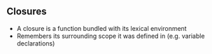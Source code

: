 ## Closures

* A closure is a function bundled with its lexical environment
* Remembers its surrounding scope it was defined in (e.g. variable declarations)
